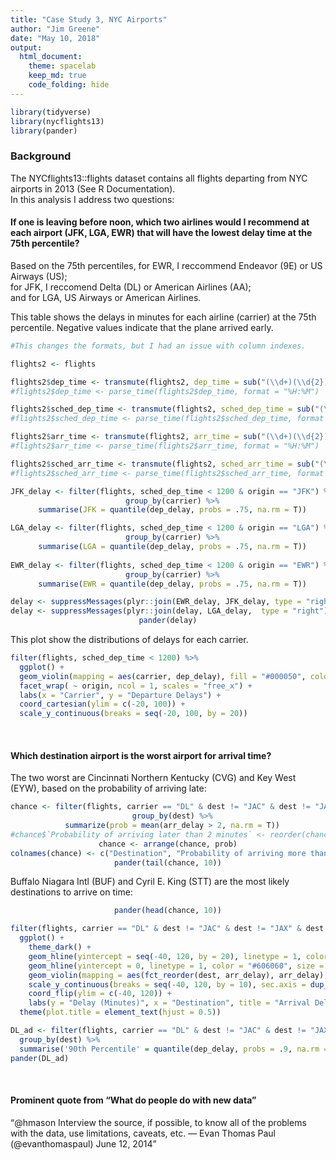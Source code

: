 ```yaml
---
title: "Case Study 3, NYC Airports"
author: "Jim Greene"
date: "May 10, 2018"
output: 
  html_document:
    theme: spacelab
    keep_md: true
    code_folding: hide
---
```


```r
library(tidyverse)
library(nycflights13)
library(pander)
```

### Background

The NYCflights13::flights dataset contains all flights departing from NYC airports in 2013 (See R Documentation). </br>
In this analysis I address two questions: </br>

#### If one is leaving before noon, which two airlines would I recommend at each airport (JFK, LGA, EWR) that will have the lowest delay time at the 75th percentile?

Based on the 75th percentiles, for EWR, I reccommend Endeavor (9E) or US Airways (US); </br>
for JFK, I reccomend Delta (DL) or American Airlines (AA); </br>
and for LGA, US Airways or American Airlines.

This table shows the delays in minutes for each airline (carrier) at the 75th percentile. Negative values indicate that the plane arrived early.

```r
#This changes the formats, but I had an issue with column indexes.

flights2 <- flights

flights2$dep_time <- transmute(flights2, dep_time = sub("(\\d+)(\\d{2})", "\\1:\\2", flights2$dep_time))
#flights2$dep_time <- parse_time(flights2$dep_time, format = "%H:%M")

flights2$sched_dep_time <- transmute(flights2, sched_dep_time = sub("(\\d+)(\\d{2})", "\\1:\\2", flights2$sched_dep_time))
#flights2$sched_dep_time <- parse_time(flights2$sched_dep_time, format = "%H:%M")

flights2$arr_time <- transmute(flights2, arr_time = sub("(\\d+)(\\d{2})", "\\1:\\2", flights2$arr_time))
#flights2$arr_time <- parse_time(flights2$arr_time, format = "%H:%M")

flights2$sched_arr_time <- transmute(flights2, sched_arr_time = sub("(\\d+)(\\d{2})", "\\1:\\2", flights2$sched_arr_time))
#flights2$sched_arr_time <- parse_time(flights2$sched_arr_time, format = "%H:%M")
```

<center>
```r
JFK_delay <- filter(flights, sched_dep_time < 1200 & origin == "JFK") %>%
  group_by(carrier) %>%
  summarise(JFK = quantile(dep_delay, probs = .75, na.rm = T))

LGA_delay <- filter(flights, sched_dep_time < 1200 & origin == "LGA") %>%
  group_by(carrier) %>%
  summarise(LGA = quantile(dep_delay, probs = .75, na.rm = T))
  
EWR_delay <- filter(flights, sched_dep_time < 1200 & origin == "EWR") %>%
  group_by(carrier) %>%
  summarise(EWR = quantile(dep_delay, probs = .75, na.rm = T))

delay <- suppressMessages(plyr::join(EWR_delay, JFK_delay, type = "right"))
delay <- suppressMessages(plyr::join(delay, LGA_delay,  type = "right"))
pander(delay)
```
</center>

This plot show the distributions of delays for each carrier.

```r
filter(flights, sched_dep_time < 1200) %>%
  ggplot() +
  geom_violin(mapping = aes(carrier, dep_delay), fill = "#000050", color = "#000050") +
  facet_wrap( ~ origin, ncol = 1, scales = "free_x") +
  labs(x = "Carrier", y = "Departure Delays") +
  coord_cartesian(ylim = c(-20, 100)) +
  scale_y_continuous(breaks = seq(-20, 100, by = 20))
```

</br>

#### Which destination airport is the worst airport for arrival time?

The two worst are Cincinnati Northern Kentucky (CVG) and Key West (EYW), based on the probability of arriving late:

<center>
```r
chance <- filter(flights, carrier == "DL" & dest != "JAC" & dest != "JAX" & dest != "PHL" & dest != "STL" & dest != "DCA" & dest != "OMA" & dest != "IND" & dest != "BNA") %>% 
  group_by(dest) %>%
  summarize(prob = mean(arr_delay > 2, na.rm = T))
#chance$`Probability of arriving later than 2 minutes` <- reorder(chance$`Probability of arriving later than 2 minutes`)
chance <- arrange(chance, prob)
colnames(chance) <- c("Destination", "Probability of arriving more than 2 minutes behind schedule")
pander(tail(chance, 10))
```
</center>

Buffalo Niagara Intl (BUF) and Cyril E. King (STT) are the most likely destinations to arrive on time:

<center>
```r
pander(head(chance, 10))
```
</center>

```r
filter(flights, carrier == "DL" & dest != "JAC" & dest != "JAX" & dest != "PHL" & dest != "STL" & dest != "DCA" & dest != "OMA" & dest != "IND" & dest != "BNA") %>%
  ggplot() +
    theme_dark() +
    geom_hline(yintercept = seq(-40, 120, by = 20), linetype = 1, color = "#6C6C6C", size = .75) +
    geom_hline(yintercept = 0, linetype = 1, color = "#606060", size = .75) +
    geom_violin(mapping = aes(fct_reorder(dest, arr_delay), arr_delay), color = "#00D020", fill = "#00D020") +
    scale_y_continuous(breaks = seq(-40, 120, by = 10), sec.axis = dup_axis(name = NULL)) +
    coord_flip(ylim = c(-40, 120)) +
    labs(y = "Delay (Minutes)", x = "Destination", title = "Arrival Delays for Delta Airlines") + 
  theme(plot.title = element_text(hjust = 0.5))
```

```r
DL_ad <- filter(flights, carrier == "DL" & dest != "JAC" & dest != "JAX" & dest != "PHL" & dest != "STL" & dest != "DCA" & dest != "OMA" & dest != "IND" & dest != "BNA") %>%
  group_by(dest) %>%
  summarise('90th Percentile' = quantile(dep_delay, probs = .9, na.rm = T))
pander(DL_ad)
```

</br>

#### Prominent quote from "What do people do with new data"

"@hmason Interview the source, if possible, to know all of the problems with the data, use limitations, caveats, etc. — Evan Thomas Paul (@evanthomaspaul) June 12, 2014"
